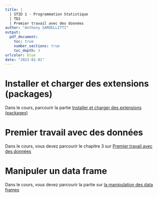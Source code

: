 ```yaml
---
title: | 
  | STID 1 - Programmation Statistique  
  | TD2
  | Premier travail avec des données
author: "Anthony SARDELLITTI"
output: 
  pdf_document:
    toc: true
    number_sections: true
    toc_depth: 3
urlcolor: blue
date: "2023-01-01"
---
```


# Installer et charger des extensions (packages)

Dans le cours, parcourir la partie  [Installer et charger des extensions (packages)](https://asardell.github.io/programmation-r/presentation.html#installer-et-charger-des-extensions-packages)

# Premier travail avec des données

Dans le cours, vous devez parcourir le chapitre 3 sur [Premier travail avec des données](https://asardell.github.io/programmation-r/first-dataset.html#jeu-de-donn%C3%A9es-dexemple)

# Manipuler un data frame

Dans le cours, vous devez parcourir la partie sur [la manipulation des data frames](https://asardell.github.io/programmation-r/manipulation-objet.html#data-frame)